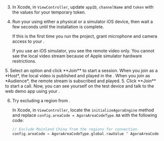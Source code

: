 <PlatformWrapper platform="ios">

3. In Xcode, in `ViewController`, update `appID`, `channelName` and `token` with the values for your temporary token.

4. Run your <Vpl k="CLIENT" /> using either a physical or a simulator iOS device, then wait a few seconds until the installation is complete.

    If this is the first time you run the project, grant microphone and camera access to your <Vpl k="CLIENT" />.
    
    If you use an iOS simulator, you see the remote video only. You cannot see the local video stream because of <Link to = "https://help.apple.com/simulator/mac/current/#/devb0244142d">Apple simulator hardware restrictions</Link>.

<ProductWrapper notAllowed="video-calling">
5. Select an option and click **Join** to start a session. When you join as a *Host*, the local video is published and played in the <Vpl k="CLIENT" />. When you join as *Audience*, the remote stream is subscribed and played.
</ProductWrapper>

<ProductWrapper product="video-calling">
5. Click **Join** to start a call. Now, you can see yourself on the test device and talk to the web demo app using your <Vpl k="CLIENT" />.
</ProductWrapper>

6. Try excluding a region from <Vg k="AGORA_BACKEND" />.

    In Xcode, in `ViewController`, locate the `initializeAgoraEngine` method and replace `config.areaCode = AgoraAreaCodeType.NA` with the following code:
    ```swift
    // Exclude Mainland China from the regions for connection.
    config.areaCode = AgoraAreaCodeType.global.rawValue ^ AgoraAreaCodeType.CN.rawValue
    ```
</PlatformWrapper>
